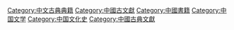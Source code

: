 [[Category:中文古典典籍|Category:中文古典典籍]]
[[Category:中國古文獻|Category:中國古文獻]]
[[Category:中國書籍|Category:中國書籍]]
[[Category:中国文学|Category:中国文学]]
[[Category:中国文化史|Category:中国文化史]]
[[Category:中國古典文獻|Category:中國古典文獻]]